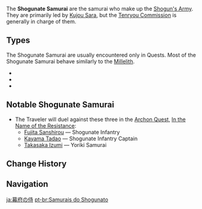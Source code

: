{{Terminology Infobox
|type         = Enemy Groups
|type2        = Shogun's Army
|type3        = Other Human Factions
}}
The '''Shogunate Samurai''' are the samurai who make up the [[Shogun's Army]]. They are primarily led by [[Kujou Sara]], but the [[Tenryou Commission]] is generally in charge of them.

==Types==
The Shogunate Samurai are usually encountered only in Quests. Most of the Shogunate Samurai behave similarly to the [[Millelith]].
* {{Enemy|Shogunate Infantry}}
* {{Enemy|Yoriki Samurai}}
* {{Enemy|Shogunate Infantry Captain}}

==Notable Shogunate Samurai==
* The Traveler will duel against these three in the [[Archon Quest]], [[In the Name of the Resistance]]:
** [[Fujita Sanshirou]] &mdash; Shogunate Infantry
** [[Kayama Tadao]] &mdash; Shogunate Infantry Captain
** [[Takasaka Izumi]] &mdash; Yoriki Samurai

==Change History==
{{Change History|2.0}}

==Navigation==
{{Enemy Navbox|Special}}

[[ja:幕府の侍]]
[[pt-br:Samurais do Shogunato]]